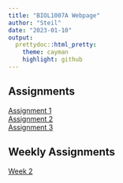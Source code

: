 ```yaml
---
title: "BIOL1007A Webpage"
author: "Steil"
date: "2023-01-10"
output:
  prettydoc::html_pretty:
    theme: cayman
    highlight: github
---
```


## Assignments

[Assignment 1](Assignment_1.html)   
[Assignment 2](Assignment_2.html)   
[Assignment 3](Assignment_3.html)   

## Weekly Assignments
[Week 2](WeeklyAssignment_1.html)


